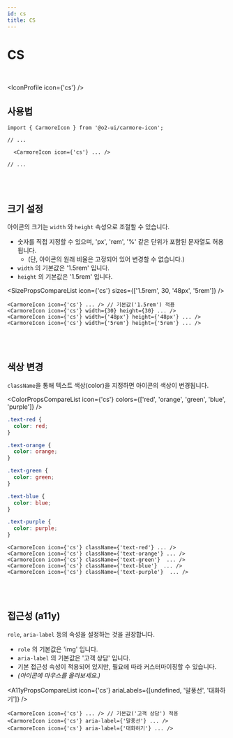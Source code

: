```yaml
---
id: cs
title: CS
---
```




# CS

<br />

<IconProfile icon={'cs'} />

## 사용법

```tsx
import { CarmoreIcon } from '@o2-ui/carmore-icon';

// ...

  <CarmoreIcon icon={'cs'} ... />

// ...
```

<br />
<br />

## 크기 설정

아이콘의 크기는 `width` 와 `height` 속성으로 조절할 수 있습니다.

- 숫자를 직접 지정할 수 있으며, 'px', 'rem', '%' 같은 단위가 포함된 문자열도 허용됩니다.
  - (단, 아이콘의 원래 비율은 고정되어 있어 변경할 수 없습니다.)
- `width` 의 기본값은 '1.5rem' 입니다.
- `height` 의 기본값은 '1.5rem' 입니다.

<SizePropsCompareList icon={'cs'} sizes={['1.5rem', 30, '48px', '5rem']} />

```tsx
<CarmoreIcon icon={'cs'} ... /> // 기본값('1.5rem') 적용
<CarmoreIcon icon={'cs'} width={30} height={30} ... />
<CarmoreIcon icon={'cs'} width={'48px'} height={'48px'} ... />
<CarmoreIcon icon={'cs'} width={'5rem'} height={'5rem'} ... />
```

<br />
<br />

## 색상 변경

`className`을 통해 텍스트 색상(color)을 지정하면 아이콘의 색상이 변경됩니다.

<ColorPropsCompareList icon={'cs'} colors={['red', 'orange', 'green', 'blue', 'purple']} />

```css
.text-red {
  color: red;
}

.text-orange {
  color: orange;
}

.text-green {
  color: green;
}

.text-blue {
  color: blue;
}

.text-purple {
  color: purple;
}
```

```tsx
<CarmoreIcon icon={'cs'} className={'text-red'} ... />
<CarmoreIcon icon={'cs'} className={'text-orange'} ... />
<CarmoreIcon icon={'cs'} className={'text-green'}  ... />
<CarmoreIcon icon={'cs'} className={'text-blue'}  ... />
<CarmoreIcon icon={'cs'} className={'text-purple'}  ... />
```

<br />
<br />

## 접근성 (a11y)

`role`, `aria-label` 등의 속성을 설정하는 것을 권장합니다.

- `role` 의 기본값은 'img' 입니다.
- `aria-label` 의 기본값은 '고객 상담' 입니다.
- 기본 접근성 속성이 적용되어 있지만, 필요에 따라 커스터마이징할 수 있습니다.
- _(아이콘에 마우스를 올려보세요.)_

<A11yPropsCompareList icon={'cs'} ariaLabels={[undefined, '말풍선', '대화하기']} />

```tsx
<CarmoreIcon icon={'cs'} ... /> // 기본값('고객 상담') 적용
<CarmoreIcon icon={'cs'} aria-label={'말풍선'} ... />
<CarmoreIcon icon={'cs'} aria-label={'대화하기'} ... />
```
